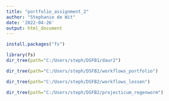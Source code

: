```yaml
---
title: "portfolio_assignment_2"
author: "Stephanie de Wit"
date: '2022-04-26'
output: html_document
---
```


```r
install.packages("fs")
```

```r
library(fs)
dir_tree(path="C:/Users/steph/DSFB1/daur2")
```

```r
dir_tree(path="C:/Users/steph/DSFB2/workflows_portfolio")
```

```r
dir_tree(path="C:/Users/steph/DSFB2/workflows_lessen")
```

```r
dir_tree(path="C:/Users/steph/DSFB2/projecticum_regenworm")
```